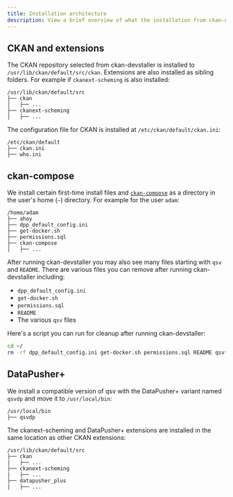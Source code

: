 ---
title: Installation architecture
description: View a brief overview of what the installation from ckan-devstaller looks like
---


## CKAN and extensions

The CKAN repository selected from ckan-devstaller is installed to `/usr/lib/ckan/default/src/ckan`. Extensions are also installed as sibling folders. For example if `ckanext-scheming` is also installed:

```files
/usr/lib/ckan/default/src
├── ckan
│   ├── ...
├── ckanext-scheming
│   ├── ...
```

The configuration file for CKAN is installed at `/etc/ckan/default/ckan.ini`:

```files
/etc/ckan/default
├── ckan.ini
├── who.ini
```

## ckan-compose

We install certain first-time install files and [`ckan-compose`](https://github.com/tino097/ckan-compose/tree/ckan-devstaller) as a directory in the user's home (`~`) directory. For example for the user `adam`:

```files
/home/adam
├── ahoy
├── dpp_default_config.ini
├── get-docker.sh
├── permissions.sql
├── ckan-compose
│   ├── ...
```

After running ckan-devstaller you may also see many files starting with `qsv` and `README`. There are various files you can remove after running ckan-devstaller including:

- `dpp_default_config.ini`
- `get-docker.sh`
- `permissions.sql`
- `README`
- The various `qsv` files

Here's a script you can run for cleanup after running ckan-devstaller:

```bash
cd ~/
rm -rf dpp_default_config.ini get-docker.sh permissions.sql README qsv*
```

## DataPusher+

We install a compatible version of qsv with the DataPusher+ variant named `qsvdp` and move it to `/usr/local/bin`:

```files
/usr/local/bin
├── qsvdp
```

The ckanext-scheming and DataPusher+ extensions are installed in the same location as other CKAN extensions:

```files
/usr/lib/ckan/default/src
├── ckan
|   ├── ...
├── ckanext-scheming
|   ├── ...
├── datapusher_plus
|   ├── ...
```
